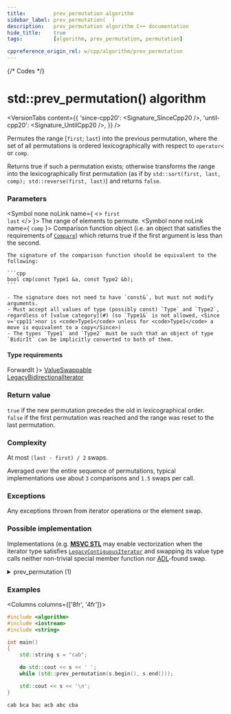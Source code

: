 ```yaml
---
title:         prev_permutation algorithm
sidebar_label: prev_permutation(  )
description:   prev_permutation algorithm C++ documentation
hide_title:    true
tags:          [algorithm, prev_permutation, permutation]

cppreference_origin_rel: w/cpp/algorithm/prev_permutation
---
```



{/* Codes */}


# std::prev_permutation() algorithm

<VersionTabs content={{
  'since-cpp20': <Signature_SinceCpp20 />,
  'until-cpp20': <Signature_UntilCpp20 />,
}} />

Permutes the range [`first`; `last`) into the previous permutation,
where the set of all permutations is ordered lexicographically with respect to `operator<` or `comp`.

Returns true if such a permutation exists;
otherwise transforms the range into the lexicographically first permutation (as if by `std::sort(first, last, comp); std::reverse(first, last)`) and returns `false`.

### Parameters

<SymbolTable>

  <Symbol none noLink name={ <> <code>first</code> <br/> <code>last</code> </> }>
    The range of elements to permute.
  </Symbol>
  <Symbol none noLink name={ <code>comp</code> }>
    Comparison function object (i.e. an object that satisfies the requirements of [`Compare`](/docs/named_req/Compare))
    which returns true if the first argument is less than the second.

    The signature of the comparison function should be equivalent to the following:

    ```cpp
    bool cmp(const Type1 &a, const Type2 &b);
    ```

    - The signature does not need to have `const&`, but must not modify arguments.
    - Must accept all values of type (possibly const) `Type` and `Type2`, regardless of [value category](#) (so `Type1&` is not allowed, <Since v='cpp11'>nor is <code>Type1</code> unless for <code>Type1</code> a move is equivalent to a copy</Since>)
    - The types `Type1` and `Type2` must be such that an object of type `BidirIt` can be implicitly converted to both of them.
  </Symbol>
</SymbolTable>

#### Type requirements

<SymbolTable>
  <Symbol none noLink name={ <code>ForwardIt</code> }>
    <a href="/docs/named_req/ValueSwappable">ValueSwappable</a> <br />
    <a href="/docs/named_req/LegacyBidirectionalIterator">LegacyBidirectionalIterator</a> <br />
  </Symbol>
</SymbolTable>

### Return value

`true` if the new permutation precedes the old in lexicographical order.  
`false` if the first permutation was reached and the range was reset to the last permutation.

### Complexity

At most `(last - first) / 2` swaps.

Averaged over the entire sequence of permutations, typical implementations use about `3` comparisons and `1.5` swaps per call.

### Exceptions

Any exceptions thrown from iterator operations or the element swap.

### Possible implementation

Implementations (e.g. [**MSVC STL**](https://github.com/microsoft/STL/blob/main/stl/src/vector_algorithms.cpp) may enable vectorization when the iterator type satisfies
[`LegacyContiguousIterator`](/docs/named_req/LegacyContiguousIterator) and swapping its value type calls neither non-trivial special member function nor [ADL](#)-found swap.

<details>
<summary>prev_permutation (1)</summary>

```cpp

template<class BidirIt>
bool prev_permutation(BidirIt first, BidirIt last)
{
    if (first == last)
        return false;
    BidirIt i = last;
    if (first == --i)
        return false;

    while (1)
    {
        BidirIt i1, i2;

        i1 = i;
        if (*i1 < *--i)
        {
            i2 = last;
            while (!(*--i2 < *i))
                ;
            std::iter_swap(i, i2);
            std::reverse(i1, last);
            return true;
        }

        if (i == first)
        {
            std::reverse(first, last);
            return false;
        }
    }
}
```

</details>

### Examples

<Columns columns={['8fr', '4fr']}>
<div>

```cpp title='Main.cpp' showLineNumbers
#include <algorithm>
#include <iostream>
#include <string>

int main()
{
    std::string s = "cab";

    do std::cout << s << ' ';
    while (std::prev_permutation(s.begin(), s.end()));

    std::cout << s << '\n';
}
```

</div>
<div>

```plaintext title="Output"
cab bca bac acb abc cba
```

</div>
</Columns>
